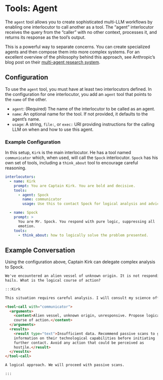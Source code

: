 # Tools: Agent

The `agent` tool allows you to create sophisticated multi-LLM workflows by
enabling one interlocutor to call another as a tool. The "agent" interlocutor
receives the query from the "caller" with no other context, processes it, and
returns its response as the tool's output.

This is a powerful way to separate concerns. You can create specialized
agents and then compose them into more complex systems. For an excellent
overview of the philosophy behind this approach, see Anthropic's blog post
on their [multi-agent research system](https://www.anthropic.com/engineering/built-multi-agent-research-system).

## Configuration

To use the `agent` tool, you must have at least two interlocutors defined. In
the configuration for one interlocutor, you add an `agent` tool that points to
the `name` of the other.

- `agent`: (Required) The name of the interlocutor to be called as an agent.
- `name`: An optional name for the tool. If not provided, it defaults to the
  agent's name.
- `usage`: A string, `file:`, or `exec:` URI providing instructions for the
  calling LLM on when and how to use this agent.

### Example Configuration

In this setup, `Kirk` is the main interlocutor. He has a tool named
`communicator` which, when used, will call the `Spock` interlocutor. `Spock`
has his own set of tools, including a `think_about` tool to encourage careful
reasoning.

```yaml
interlocutors:
  - name: Kirk
    prompt: You are Captain Kirk. You are bold and decisive.
    tools:
      - agent: Spock
        name: communicator
        usage: Use this to contact Spock for logical analysis and advice.

  - name: Spock
    prompt: >
      You are Mr. Spock. You respond with pure logic, suppressing all
      emotion.
    tools:
      - think_about: how to logically solve the problem presented.
```

## Example Conversation

Using the configuration above, Captain Kirk can delegate complex analysis to
Spock.

````markdown
We've encountered an alien vessel of unknown origin. It is not responding to
hails. What is the logical course of action?

:::Kirk

This situation requires careful analysis. I will consult my science officer.

<tool-call with="communicator">
  <arguments>
    <content>Alien vessel, unknown origin, unresponsive. Propose logical
    course of action.</content>
  </arguments>
  <results>
    <result type="text">Insufficient data. Recommend passive scans to gather
    information on their technological capabilities before initiating
    further contact. Avoid any action that could be perceived as
    hostile.</result>
  </results>
</tool-call>

A logical approach. We will proceed with passive scans.

:::
````